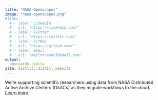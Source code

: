 ```yaml
---
title: "NASA-Openscapes"
image: "nasa-openscapes.png"
#links:
  # - label: LinkedIn
  #   url: "https://linkedin.com/"
  # - label: Twitter
  #   url: "https://twitter.com/"
  # - label: GitHub
  #   url: "https://github.com/"
  # - label: Email
  #   url: "mailto:email@email.com"
output:
  postcards::jolla
site: distill::distill_website
---
```

 
We're supporting scientific researchers using data from NASA Distributed Active Archive Centers (DAACs) as they migrate workflows to the cloud.  
[Learn more](https://www.openscapes.org/blog/2021/03/10/nasa-announcement/). 
